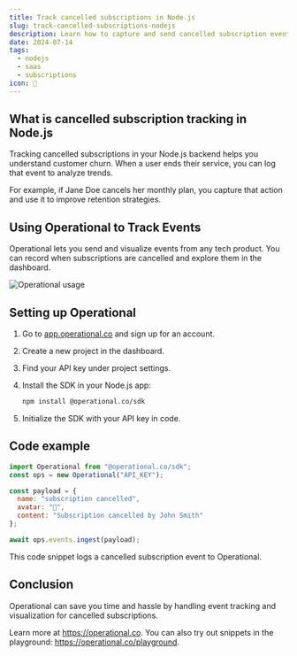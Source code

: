 ```yaml
---
title: Track cancelled subscriptions in Node.js
slug: track-cancelled-subscriptions-nodejs
description: Learn how to capture and send cancelled subscription events from your Node.js app to Operational for tracking and analysis.
date: 2024-07-14
tags:
  - nodejs
  - saas
  - subscriptions
icon: 🔔
---
```


## What is cancelled subscription tracking in Node.js

Tracking cancelled subscriptions in your Node.js backend helps you understand customer churn. When a user ends their service, you can log that event to analyze trends.

For example, if Jane Doe cancels her monthly plan, you capture that action and use it to improve retention strategies.

## Using Operational to Track Events

Operational lets you send and visualize events from any tech product. You can record when subscriptions are cancelled and explore them in the dashboard.

![Operational usage](https://operational.co/images/misc/ops-usage.jpg)

## Setting up Operational

1. Go to [app.operational.co](https://app.operational.co) and sign up for an account.
2. Create a new project in the dashboard.
3. Find your API key under project settings.
4. Install the SDK in your Node.js app:

   ```bash
   npm install @operational.co/sdk
   ```
5. Initialize the SDK with your API key in code.

## Code example

```javascript
import Operational from "@operational.co/sdk";
const ops = new Operational("API_KEY");

const payload = {
  name: "subscription cancelled",
  avatar: "🔔",
  content: "Subscription cancelled by John Smith"
};

await ops.events.ingest(payload);
```

This code snippet logs a cancelled subscription event to Operational.

## Conclusion

Operational can save you time and hassle by handling event tracking and visualization for cancelled subscriptions.

Learn more at https://operational.co. You can also try out snippets in the playground: https://operational.co/playground.
